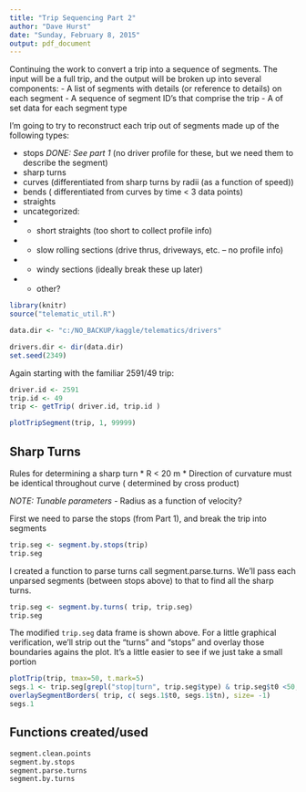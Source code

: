 ```yaml
---
title: "Trip Sequencing Part 2"
author: "Dave Hurst"
date: "Sunday, February 8, 2015"
output: pdf_document
---
```


Continuing the work to convert a trip into a sequence of segments.  The input will be a full trip, and the output will be broken up into several components:
- A list of segments with details (or reference to details) on each segment
- A sequence of segment ID's that comprise the trip
- A of set data for each segment type

I'm going to try to reconstruct each trip out of segments made up of the following types:  

* stops *DONE: See part 1* (no driver profile for these, but we need them to describe the segment)  
* sharp turns  
* curves (differentiated from sharp turns by radii (as a function of speed))  
* bends ( differentiated from curves by time < 3 data points)  
* straights  
* uncategorized:  
* - short straights (too short to collect profile info)  
* - slow rolling sections (drive thrus, driveways, etc. -- no profile info)  
* - windy sections (ideally break these up later)  
* - other?  

```r
library(knitr)
source("telematic_util.R")

data.dir <- "c:/NO_BACKUP/kaggle/telematics/drivers"

drivers.dir <- dir(data.dir)
set.seed(2349)
```
Again starting with the familiar 2591/49 trip:
```r
driver.id <- 2591
trip.id <- 49
trip <- getTrip( driver.id, trip.id )

plotTripSegment(trip, 1, 99999)
```  

## Sharp Turns

Rules for determining a sharp turn
* R < 20 m
* Direction of curvature must be identical throughout curve ( determined by cross product)

*NOTE: Tunable parameters -* Radius as a function of velocity?

First we need to parse the stops (from Part 1), and break the trip into segments

```r

trip.seg <- segment.by.stops(trip)
trip.seg
```

I created a function to parse turns call segment.parse.turns.  We'll pass each unparsed segments (between stops above) to that to find all the sharp turns.



```r
trip.seg <- segment.by.turns( trip, trip.seg) 
trip.seg
```

The modified `trip.seg` data frame is shown above.  For a little graphical verification, we'll strip out the "turns" and "stops" and overlay those boundaries agains the plot.  It's a little easier to see if we just take a small portion

```r
plotTrip(trip, tmax=50, t.mark=5)
segs.1 <- trip.seg[grepl("stop|turn", trip.seg$type) & trip.seg$t0 <50,]
overlaySegmentBorders( trip, c( segs.1$t0, segs.1$tn), size= -1)
segs.1
```

## Functions created/used
```r
segment.clean.points
segment.by.stops
segment.parse.turns
segment.by.turns
```
